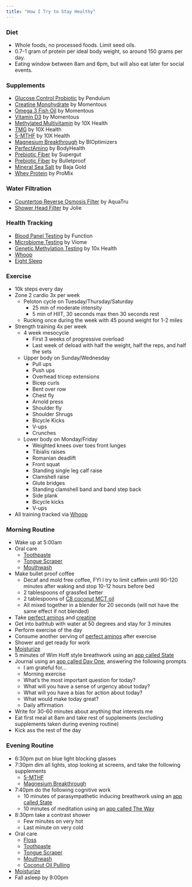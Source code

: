 ```yaml
---
title: "How I Try to Stay Healthy"
---
```


### Diet

- Whole foods, no processed foods. Limit seed oils.
- 0.7-1 gram of protein per ideal body weight, so around 150 grams per day. 
- Eating window between 8am and 6pm, but will also eat later for social events.  

### Supplements

- [Glucose Control Probiotic](https://pendulumlife.com/products/pendulum-glucose-control-2-og) by Pendulum
- [Creatine Monohydrate](https://a.co/d/aUD3imc) by Momentous
- [Omega 3 Fish Oil](https://a.co/d/fTlqdxr) by Momentous
- [Vitamin D3](https://www.livemomentous.com/products/vitamin-d3-2000-iu) by Momentous
- [Methylated Multivitamin](https://a.co/d/cTGsHFW) by 10X Health
- [TMG](https://a.co/d/2YKdRYk) by 10X Health 
- [5-MTHF](https://a.co/d/4PTGZeq) by 10X Health
- [Magnesium Breakthrough](https://a.co/d/7k1WBv4) by BIOptimizers
- [PerfectAmino](https://a.co/d/647Du5X) by BodyHealth
- [Prebiotic Fiber](https://a.co/d/g90viZU) by Supergut
- [Prebiotic Fiber](https://a.co/d/66gklUc) by Bulletproof
- [Mineral Sea Salt](https://a.co/d/bEIgQMg) by Baja Gold
- [Whey Protein](https://a.co/d/1OpQr8g) by ProMix

### Water Filtration

- [Countertop Reverse Osmosis Filter](https://aquatruwater.com/) by AquaTru
- [Shower Head Filter](https://jolieskinco.com/) by Jolie

### Health Tracking

- [Blood Panel Testing](https://www.functionhealth.com/) by Function
- [Microbiome Testing](https://www.viome.com/products/full-body-intelligence) by Viome 
- [Genetic Methylation Testing](https://shop.10xhealthsystem.com/products/10x-health-gene-testing-kit?utm_source=products-page) by 10x Health
- [Whoop](https://www.whoop.com/us/en/)
- [Eight Sleep](https://www.eightsleep.com/)

### Exercise

- 10k steps every day
- Zone 2 cardio 3x per week
    - Peloton cycle on Tuesday/Thursday/Saturday
        - 25 min of moderate intensity
        - 5 min of HIIT, 30 seconds max then 30 seconds rest
    - Rucking once during the week with 45 pound weight for 1-2 miles
- Strength training 4x per week
    - 4 week mesocycle
        - First 3 weeks of progressive overload
        - Last week of deload with half the weight, half the reps, and half the sets
    - Upper body on Sunday/Wednesday
        - Pull ups
        - Push ups
        - Overhead tricep extensions
        - Bicep curls
        - Bent over row 
        - Chest fly
        - Arnold press 
        - Shoulder fly
        - Shoulder Shrugs
        - Bicycle Kicks
        - V-ups
        - Crunches
    - Lower body on Monday/Friday
        - Weighted knees over toes front lunges
        - Tibialis raises
        - Romanian deadlift
        - Front squat
        - Standing single leg calf raise 
        - Clamshell raise 
        - Glute bridges
        - Standing clamshell band and band step back 
        - Side plank
        - Bicycle kicks 
        - V-ups 
- All training tracked via [Whoop](https://www.whoop.com/us/en/)

### Morning Routine

- Wake up at 5:00am
- Oral care 
    - [Toothpaste](https://a.co/d/7hZ3JRn) 
    - [Tongue Scraper](https://a.co/d/1pNk2Nu)
    - [Mouthwash](https://a.co/d/dEXJS8g)
- Make bullet proof coffee
    - Decaf and mold free coffee, FYI I try to limit caffein until 90-120 minutes after waking and stop 10-12 hours before bed
    - 2 tablespoons of grassfed better 
    - 2 tablespoons of [C8 coconut MCT oil](https://a.co/d/61a0Cl7) 
    - All mixed together in a blender for 20 seconds (will not have the same effect if not blended)
- Take [perfect aminos](https://a.co/d/647Du5X) and [creatine](https://a.co/d/aUD3imc)
- Get into bathtub with water at 50 degrees and stay for 3 minutes 
- Perform exercise of the day 
- Consume another serving of [perfect aminos](https://a.co/d/647Du5X) after exercise
- Shower and get ready for work 
- [Moisturize](https://a.co/d/9C2UnAe)
- 5 minutes of Wim Hoff style breathwork using an [app called State](https://www.shiftstate.io/)
- Journal using an [app called Day One](https://dayoneapp.com/), answering the following prompts
    - I am grateful for...
    - Morning exercise 
    - What's the most important question for today?
    - What will you have a sense of urgency about today?
    - What will you have a bias for action about today? 
    - What would make today great? 
    - Daily affirmation
- Write for 30-60 minutes about anything that interests me 
- Eat first meal at 8am and take rest of supplements (excluding supplements taken during evening routine)
- Kick ass the rest of the day

### Evening Routine

- 6:30pm put on blue light blocking glasses
- 7:30pm dim all lights, stop looking at screens, and take the following supplements 
    - [5-MTHF](https://a.co/d/4PTGZeq)
    - [Magnesium Breakthrough](https://a.co/d/7k1WBv4)
- 7:40pm do the following cognitive work
    - 10 minutes of parasympathetic inducing breathwork  using an [app called State](https://www.shiftstate.io/)
    - 10 minutes of meditation using an [app called The Way](https://www.thewayapp.com/?source=us_traffic)
- 8:30pm take a contrast shower 
    - Few minutes on very hot 
    - Last minute on very cold
- Oral care 
    - [Floss](https://a.co/d/7PgC1HM)
    - [Toothpaste](https://a.co/d/7hZ3JRn) 
    - [Tongue Scraper](https://a.co/d/1pNk2Nu)
    - [Mouthwash](https://a.co/d/dEXJS8g)
    - [Coconut Oil Pulling](https://a.co/d/61a0Cl7) 
- [Moisturize](https://a.co/d/g4Ji7sW)
- Fall asleep by 9:00pm